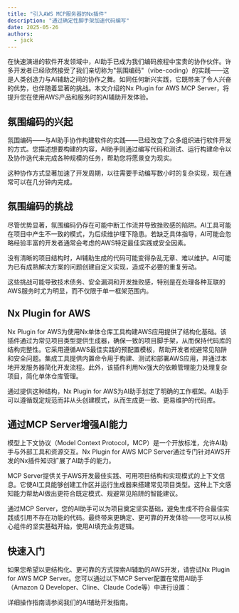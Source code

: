 ```yaml
---
title: "引入AWS MCP服务器的Nx插件"
description: "通过确定性脚手架加速代码编写"
date: 2025-05-26
authors:
  - jack
---
```





在快速演进的软件开发领域中，AI助手已成为我们编码旅程中宝贵的协作伙伴。许多开发者已经欣然接受了我们亲切称为"氛围编码"（vibe-coding）的实践——这是人类创造力与AI辅助之间的协作之舞。如同任何新兴实践，它既带来了令人兴奋的优势，也伴随着显著的挑战。本文介绍的Nx Plugin for AWS MCP Server，将提升您在使用AWS产品和服务时的AI辅助开发体验。

## 氛围编码的兴起

氛围编码——与AI助手协作构建软件的实践——已经改变了众多组织进行软件开发的方式。您描述想要构建的内容，AI助手则通过编写代码和测试、运行构建命令以及协作迭代来完成各种规模的任务，帮助您将愿景变为现实。

这种协作方式显著加速了开发周期，以往需要手动编写数小时的复杂实现，现在通常可以在几分钟内完成。

## 氛围编码的挑战

尽管优势显著，氛围编码仍存在可能中断工作流并导致挫败感的陷阱。AI工具可能在项目中产生不一致的模式，为后续维护埋下隐患。若缺乏具体指导，AI可能会忽略经验丰富的开发者通常会考虑的AWS特定最佳实践或安全因素。

没有清晰的项目结构时，AI辅助生成的代码可能变得杂乱无章、难以维护。AI可能为已有成熟解决方案的问题创建自定义实现，造成不必要的重复劳动。

这些挑战可能导致技术债务、安全漏洞和开发挫败感，特别是在处理各种互联的AWS服务时尤为明显，而不仅限于单一框架范围内。

## Nx Plugin for AWS

Nx Plugin for AWS为使用Nx单体仓库工具构建AWS应用提供了结构化基础。该插件通过为常见项目类型提供生成器，确保一致的项目脚手架，从而保持代码库的结构完整性。它采用遵循AWS最佳实践的预配置模板，帮助开发者规避常见陷阱和安全问题。集成工具提供内置命令用于构建、测试和部署AWS应用，并通过本地开发服务器简化开发流程。此外，该插件利用Nx强大的依赖管理能力处理复杂项目，简化单体仓库管理。

通过提供这种结构，Nx Plugin for AWS为AI助手划定了明确的工作框架。AI助手可以遵循既定规范而非从头创建模式，从而生成更一致、更易维护的代码库。

## 通过MCP Server增强AI能力

模型上下文协议（Model Context Protocol，MCP）是一个开放标准，允许AI助手与外部工具和资源交互。Nx Plugin for AWS MCP Server通过专门针对AWS开发的Nx插件知识扩展了AI助手的能力。

MCP Server提供关于AWS开发最佳实践、可用项目结构和实现模式的上下文信息。它使AI工具能够创建工作区并运行生成器来搭建常见项目类型。这种上下文感知能力帮助AI做出更符合既定模式、规避常见陷阱的智能建议。

通过MCP Server，您的AI助手可以为项目奠定坚实基础，避免生成不符合最佳实践或引用不存在功能的代码。最终带来更确定、更可靠的开发体验——您可以从核心组件的坚实基础开始，使用AI填充业务逻辑。

## 快速入门

如果您希望以更结构化、更可靠的方式探索AI辅助的AWS开发，请尝试Nx Plugin for AWS MCP Server。您可以通过以下MCP Server配置在常用AI助手（Amazon Q Developer、Cline、Claude Code等）中进行设置：

<Snippet name="mcp/config" />

详细操作指南请参阅我们的<Link path="/get_started/building-with-ai">AI辅助开发指南</Link>。